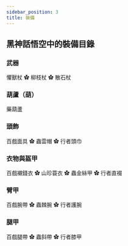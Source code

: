 ```yaml
---
sidebar_position: 3
title: 裝備
---
```


## 黑神話悟空中的裝備目錄

### 武器

懼獸杖 ✿ 柳枝杖 ✿ 散石杖

### 葫蘆（葫）

藥葫蘆

### 頭飾

百戲面具 ✿ 蟲雲帽 ✿ 行者頭巾

### 衣物與盔甲

百戲襯錢衣 ✿ 山珍蓑衣 ✿ 蟲金絲甲 ✿ 行者直裰

### 臂甲

百戲腕帶 ✿ 蟲棘腕 ✿ 行者護腕

### 腿甲

百戲腿帶 ✿ 蟲斜帶 ✿ 行者膝甲